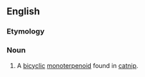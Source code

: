 ==English==

===Etymology===
{{compound|Nepeta|lactone|lang=en}}

===Noun===
{{en-noun|-}}

# {{lb|en|organic compound}} A [[bicyclic]] [[monoterpenoid]] found in [[catnip]].